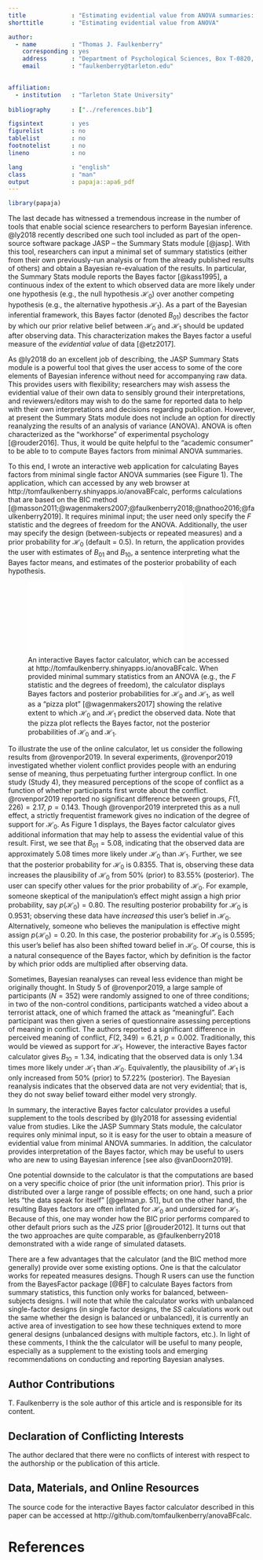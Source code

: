 ```yaml
---
title             : "Estimating evidential value from ANOVA summaries: A comment on Ly et al. (2018)"
shorttitle        : "Estimating evidential value from ANOVA"

author: 
  - name          : "Thomas J. Faulkenberry"
    corresponding : yes    
    address       : "Department of Psychological Sciences, Box T-0820, Tarleton State University, Stephenville, TX 76401"
    email         : "faulkenberry@tarleton.edu"
 

affiliation:
  - institution   : "Tarleton State University"
  
bibliography      : ["../references.bib"]

figsintext        : yes
figurelist        : no
tablelist         : no
footnotelist      : no
lineno            : no

lang              : "english"
class             : "man"
output            : papaja::apa6_pdf
---
```


```r
library(papaja)
```

The last decade has witnessed a tremendous increase in the number of tools that enable social science researchers to perform Bayesian inference. @ly2018 recently described one such tool included as part of the open-source software package JASP -- the Summary Stats module [@jasp]. With this tool, researchers can input a minimal set of summary statistics (either from their own previously-run analysis or from the already published results of others) and obtain a Bayesian re-evaluation of the results. In particular, the Summary Stats module reports the Bayes factor [@kass1995], a continuous index of the extent to which observed data are more likely under one hypothesis (e.g., the null hypothesis $\mathcal{H}_0$) over another competing hypothesis (e.g., the alternative hypothesis $\mathcal{H}_1$). As a part of the Bayesian inferential framework, this Bayes factor (denoted $B_{01}$) describes the factor by which our prior relative belief between $\mathcal{H}_0$ and $\mathcal{H}_1$ should be updated after observing data. This characterization makes the Bayes factor a useful measure of the *evidential value* of data [@etz2017].

As @ly2018 do an excellent job of describing, the JASP Summary Stats module is a powerful tool that gives the user access to some of the core elements of Bayesian inference without need for accompanying raw data. This provides users with flexibility; researchers may wish assess the evidential value of their own data to sensibly ground their interpretations, and reviewers/editors may wish to do the same for reported data to help with their own interpretations and decisions regarding publication. However, at present the Summary Stats module does not include an option for directly reanalyzing the results of an analysis of variance (ANOVA). ANOVA is often characterized as the "workhorse" of experimental psychology [@rouder2016]. Thus, it would be quite helpful to the "academic consumer" to be able to to compute Bayes factors from minimal ANOVA summaries.

To this end, I wrote an interactive web application for calculating Bayes factors from minimal single factor ANOVA summaries (see Figure 1). The application, which can accessed by any web browser at http://tomfaulkenberry.shinyapps.io/anovaBFcalc, performs calculations that are based on the BIC method [@masson2011;@wagenmakers2007;@faulkenberry2018;@nathoo2016;@faulkenberry2019]. It requires minimal input; the user need only specify the $F$ statistic and the degrees of freedom for the ANOVA. Additionally, the user may specify the design (between-subjects or repeated measures) and a prior probability for $\mathcal{H}_0$ (default = 0.5). In return, the application provides the user with estimates of $B_{01}$ and $B_{10}$, a sentence interpreting what the Bayes factor means, and estimates of the posterior probability of each hypothesis. 

![An interactive Bayes factor calculator, which can be accessed at http://tomfaulkenberry.shinyapps.io/anovaBFcalc. When provided minimal summary statistics from an ANOVA (e.g., the $F$ statistic and the degrees of freedom), the calculator displays Bayes factors and posterior probabilities for $\mathcal{H}_0$ and $\mathcal{H}_1$, as well as a "pizza plot" [@wagenmakers2017] showing the relative extent to which $\mathcal{H}_0$ and $\mathcal{H}_1$ predict the observed data. Note that the pizza plot reflects the Bayes factor, not the posterior probabilities of $\mathcal{H}_0$ and $\mathcal{H}_1$.](fig1.pdf){ width=75%}

To illustrate the use of the online calculator, let us consider the following results from @rovenpor2019. In several experiments, @rovenpor2019 investigated whether violent conflict provides people with an enduring sense of meaning, thus perpetuating further intergroup conflict. In one study (Study 4), they measured perceptions of the scope of conflict as a function of whether participants first wrote about the conflict. @rovenpor2019 reported no significant difference between groups, $F(1,226)=2.17$, $p=0.143$. Though @rovenpor2019 interpreted this as a null effect, a strictly frequentist framework gives no indication of the degree of support for $\mathcal{H}_0$. As Figure 1 displays, the Bayes factor calculator gives additional information that may help to assess the evidential value of this result. First, we see that $B_{01}=5.08$, indicating that the observed data are approximately 5.08 times more likely under $\mathcal{H}_0$ than $\mathcal{H}_1$. Further, we see that the posterior probability for $\mathcal{H}_0$ is 0.8355. That is, observing these data increases the plausibility of $\mathcal{H}_0$ from 50% (prior) to 83.55% (posterior). The user can specify other values for the prior probability of $\mathcal{H}_0$. For example, someone skeptical of the manipulation's effect might assign a high prior probability, say $p(\mathcal{H}_0)=0.80$. The resulting posterior probability for $\mathcal{H}_0$ is 0.9531; observing these data have *increased* this user's belief in $\mathcal{H}_0$. Alternatively, someone who believes the manipulation is effective might assign $p(\mathcal{H}_0)=0.20$. In this case, the posterior probability for $\mathcal{H}_0$ is 0.5595; this user's belief has also been shifted toward belief in $\mathcal{H}_0$. Of course, this is a natural consequence of the Bayes factor, which by definition is the factor by which prior odds are multiplied after observing data.

Sometimes, Bayesian reanalyses can reveal less evidence than might be originally thought. In Study 5 of @rovenpor2019, a large sample of participants ($N=352$) were randomly assigned to one of three conditions; in two of the non-control conditions, participants watched a video about a terrorist attack, one of which framed the attack as "meaningful". Each participant was then given a series of questionnaire assessing perceptions of meaning in conflict. The authors reported a significant difference in perceived meaning of conflict, $F(2,349)= 6.21$, $p=0.002$. Traditionally, this would be viewed as support for $\mathcal{H}_1$. However, the interactive Bayes factor calculator gives $B_{10}=1.34$, indicating that the observed data is only 1.34 times more likely under $\mathcal{H}_1$ than $\mathcal{H}_0$. Equivalently, the plausibility of $\mathcal{H}_1$ is only increased from 50% (prior) to 57.22% (posterior). The Bayesian reanalysis indicates that the observed data are not very evidential; that is, they do not sway belief toward either model very strongly. 

In summary, the interactive Bayes factor calculator provides a useful supplement to the tools described by @ly2018 for assessing evidential value from studies. Like the JASP Summary Stats module, the calculator requires only minimal input, so it is easy for the user to obtain a measure of evidential value from minimal ANOVA summaries. In addition, the calculator provides interpretation of the Bayes factor, which may be useful to users who are new to using Bayesian inference [see also @vanDoorn2019]. 

One potential downside to the calculator is that the computations are based on a very specific choice of prior (the unit information prior). This prior is distributed over a large range of possible effects; on one hand, such a prior lets "the data speak for itself" [@gelman,p. 51], but on the other hand, the resulting Bayes factors are often inflated for $\mathcal{H}_0$ and undersized for $\mathcal{H}_1$. Because of this, one may wonder how the BIC prior performs compared to other default priors such as the JZS prior [@rouder2012]. It turns out that the two approaches are quite comparable, as @faulkenberry2018 demonstrated with a wide range of simulated datasets.  

There are a few advantages that the calculator (and the BIC method more generally) provide over some existing options. One is that the calculator works for repeated measures designs. Though R users can use the \texttt{oneWayAOV.Fstat} function from the BayesFactor package [@BF] to calculate Bayes factors from summary statistics, this function only works for balanced, between-subjects designs. I will note that while the calculator works with unbalanced single-factor designs (in single factor designs, the $SS$ calculations work out the same whether the design is balanced or unbalanced), it is currently an active area of investigation to see how these techniques extend to more general designs (unbalanced designs with multiple factors, etc.). In light of these comments, I think the the calculator will be useful to many people, especially as a supplement to the existing tools and emerging recommendations on conducting and reporting Bayesian analyses.

## Author Contributions
T. Faulkenberry is the sole author of this article and is responsible for its content.

## Declaration of Conflicting Interests
The author declared that there were no conflicts of interest with respect to the authorship or the publication of this article.

## Data, Materials, and Online Resources
The source code for the interactive Bayes factor calculator described in this paper can be accessed at http://github.com/tomfaulkenberry/anovaBFcalc. 

\newpage

# References

\setlength{\parindent}{-0.5in}
\setlength{\leftskip}{0.5in}
